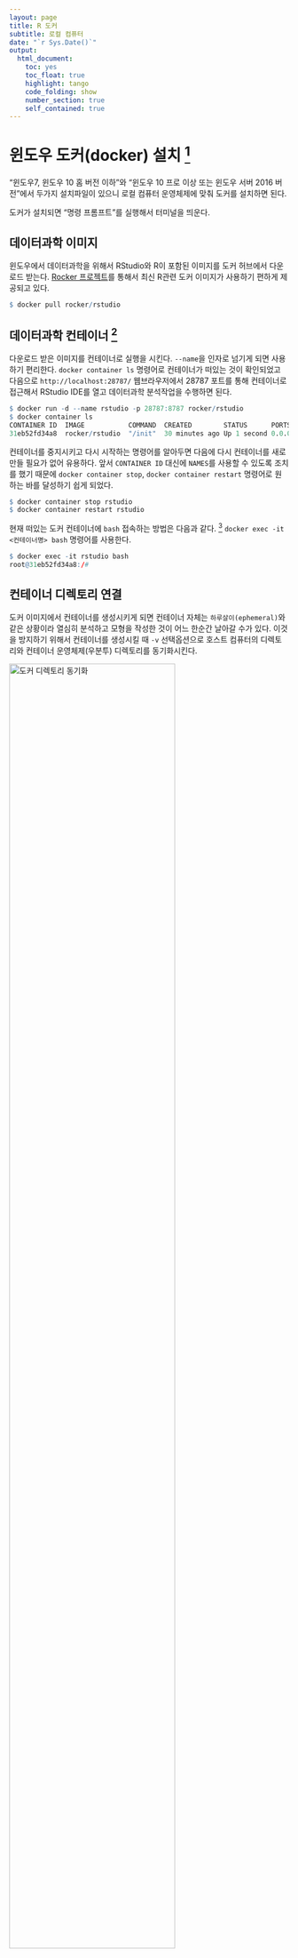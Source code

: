 ```yaml
---
layout: page
title: R 도커
subtitle: 로컬 컴퓨터 
date: "`r Sys.Date()`"
output:
  html_document: 
    toc: yes
    toc_float: true
    highlight: tango
    code_folding: show
    number_section: true
    self_contained: true
---
```



# 윈도우 도커(docker) 설치 [^windows-docker] {#windows-docker}

[^windows-docker]: [docker - 도커 처음 사용자를 위한 윈도우 도커 설치 및 실행하기](https://steemit.com/kr/@mystarlight/docker)

"윈도우7, 윈도우 10 홈 버전 이하"와 "윈도우 10 프로 이상 또는 윈도우 서버 2016 버전"에서 두가지 설치파일이 있으니 
로컬 컴퓨터 운영체제에 맞춰 도커를 설치하면 된다.

도커가 설치되면 "명령 프롬프트"를 실행해서 터미널을 띄운다.

## 데이터과학 이미지 {#windows-docker-image}

윈도우에서 데이터과학을 위해서 RStudio와 R이 포함된 이미지를 도커 허브에서 다운로드 받는다.
[Rocker 프로젝트](https://hub.docker.com/u/rocker/)를 통해서 최신 R관련 도커 이미지가 사용하기 편하게 제공되고 있다.

``` r
$ docker pull rocker/rstudio
```

## 데이터과학 컨테이너 [^docker-commands] {#windows-docker-container}

[^docker-commands]: [evanscottgray/docker_kill.sh](https://gist.github.com/evanscottgray/8571828)

다운로드 받은 이미지를 컨테이너로 실행을 시킨다. `--name`을 인자로 넘기게 되면 사용하기 편리한다.
`docker container ls` 명령어로 컨테이너가 떠있는 것이 확인되었고 다음으로 `http://localhost:28787/` 웹브라우저에서 28787 포트를 통해 컨테이너로 접근해서 RStudio IDE를 열고 데이터과학 분석작업을 수행하면 된다.

``` r
$ docker run -d --name rstudio -p 28787:8787 rocker/rstudio
$ docker container ls
CONTAINER ID  IMAGE           COMMAND  CREATED        STATUS      PORTS                     NAMES
31eb52fd34a8  rocker/rstudio  "/init"  30 minutes ago Up 1 second 0.0.0.0:28787->8787/tcp   rstudio
```

컨테이너를 중지시키고 다시 시작하는 명령어를 알아두면 다음에 다시 컨테이너를 새로 만들 필요가 없어 유용하다.
앞서 `CONTAINER ID` 대신에 `NAMES`를 사용할 수 있도록 조치를 했기 때문에 `docker container stop`, `docker container restart` 명령어로 원하는 바를 달성하기 쉽게 되었다.

``` r
$ docker container stop rstudio
$ docker container restart rstudio
```

현재 떠있는 도커 컨테이너에 `bash` 접속하는 방법은 다음과 같다. [^docker-container-ssh]
`docker exec -it <컨테이너명> bash` 명령어를 사용한다.

[^docker-container-ssh]: [Stackoverflow - How do I get into a Docker container?](https://stackoverflow.com/questions/30172605/how-do-i-get-into-a-docker-container)

``` r
$ docker exec -it rstudio bash
root@31eb52fd34a8:/# 
```


## 컨테이너 디렉토리 연결 {#windows-docker-container-volume}

도커 이미지에서 컨테이너를 생성시키게 되면 컨테이너 자체는 `하루살이(ephemeral)`와 같은 상황이라 열심히 분석하고 모형을 작성한 것이 
어느 한순간 날아갈 수가 있다. 이것을 방지하기 위해서 컨테이너를 생성시킬 때 `-v` 선택옵션으로 호스트 컴퓨터의 
디렉토리와 컨테이너 운영체제(우분투) 디렉토리를 동기화시킨다.

<img src="fig/docker-volume-rstudio.png" alt="도커 디렉토리 동기화" width="77%" />

앞서 `rocker/rstudio` 이미지를 다운로드 받아 컨테이너를 생성시키게 되면 우분투 운영체제에 `/home/rstuido` 디렉토리가 생성되어 있다.
윈도우 호스트 컴퓨터 드롭박스의 `C:/Users/UserID/Dropbox/rstudio` 디렉토리와 도커 `/home/rstudio` 콘테이너가 동기화되어 하루살이 콘테이너가 날아가도 
데이터는 윈도우 호스트 컴퓨터 드롭박스의 `C:/Users/UserID/Dropbox/rstudio` 디렉토리에 남게 된다.


``` r
$ docker run --rm -v C:/Users/UserID/Dropbox/rstudio:/home/rstudio -d --name rstudio -p 28787:8787 rocker/rstudio 
```

### 문제해결(troubleshooting) {#windows-docker-container-volume-trouble}

윈도우에서 `-v` 선택옵션을 통해 호스트 컴퓨터 디렉토리와 도커 컨테이너 디렉토리를 연결하는 생각보다 예기치 못한 난관이 발생되게 되는데 이 경우
다음 사항을 검토하여 해결해 나간다.

윈도우 우측 아래에서 도커 **설정(Settings)**을 클릭하면 좌측에 `General`, `Shared Drives`, ... 등등 메뉴가 나열된다.
`Shared Drives`에서 공유하고자 하는 드라이브를 다음과 같이 설정한다. 이런 이유가 필요한 이유는 방화벽과 관련된다.
일차적으로 `Firewall detected` 메시지가 나오는 경우에 해당된다. [^docker-for-windows-shared-drives] [^docker-firewall]

[^docker-for-windows-shared-drives]: [docker docs - Docker for Windows - Getting started - Shared drives](https://docs.docker.com/docker-for-windows/#shared-drives)

[^docker-firewall]: [Error: A firewall is blocking file Sharing between Windows and the containers](https://github.com/docker/for-win/issues/355)

<img src="fig/windows-volume.gif" alt="공유설정" width = "100%" />

다음으로 `제어판` &rarr; `시스템 및 보안` &rarr; `Windows Defender 방화벽` &rarr; `게스트 또는 공용 네트워크(P)`에서 **Windows Defender 방화벽 설정 또는 해제**를 
선택해서 **허용되는 앱 목록에 있는 연결을 포함하여 모든 들어오는 연결 차단**을 체크하지 않고 풀어놓는다. [^docker-public-network]

[^docker-public-network]: [stackoverflow - Settings to Windows Firewall to allow Docker for Windows to share drive](https://stackoverflow.com/questions/42203488/settings-to-windows-firewall-to-allow-docker-for-windows-to-share-drive)

<img src="fig/public-network-block.png" alt="Public Network" width = "100%" />



